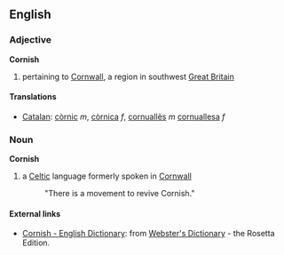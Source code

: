 ==English==
===Adjective===
'''Cornish'''

# pertaining to [[Cornwall]], a region in southwest [[Great Britain]]

====Translations====

*[[Catalan]]: [[còrnic]] ''m'', [[còrnica]] ''f'', [[cornuallès]] ''m'' [[cornuallesa]] ''f''

===Noun===
'''Cornish'''

# a [[Celtic]] language formerly spoken in [[Cornwall]]
#: "There is a movement to revive Cornish."

==== External links====
*[http://www.websters-online-dictionary.org/definition/Cornish-english/ Cornish - English Dictionary]: from [http://www.websters-online-dictionary.org/ Webster's Dictionary] - the Rosetta Edition.